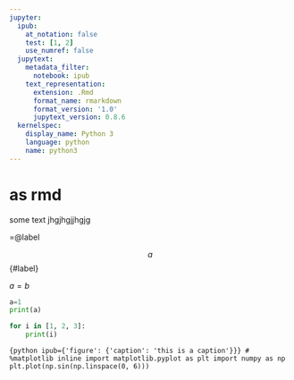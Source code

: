 ```yaml
---
jupyter:
  ipub:
    at_notation: false
    test: [1, 2]
    use_numref: false
  jupytext:
    metadata_filter:
      notebook: ipub
    text_representation:
      extension: .Rmd
      format_name: rmarkdown
      format_version: '1.0'
      jupytext_version: 0.8.6
  kernelspec:
    display_name: Python 3
    language: python
    name: python3
---
```


# as rmd

some text jhgjhgjjhgjg

=@label

$$a$$ {#label}

$a=b$

```python
a=1
print(a)
```

```python
for i in [1, 2, 3]:
    print(i)
```

```{python ipub={'figure': {'caption': 'this is a caption'}}}
# %matplotlib inline
import matplotlib.pyplot as plt
import numpy as np
plt.plot(np.sin(np.linspace(0, 6)))
```
